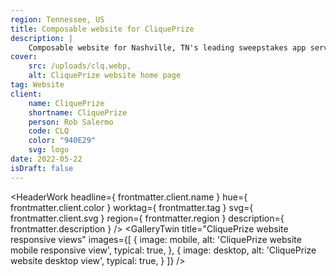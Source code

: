 ```yaml
---
region: Tennessee, US
title: Composable website for CliquePrize
description: |
    Composable website for Nashville, TN's leading sweepstakes app service, helping businesses reap the reward of a meaningful dialog with their customers.
cover:
    src: /uploads/clq.webp,
    alt: CliquePrize website home page
tag: Website
client:
    name: CliquePrize
    shortname: CliquePrize
    person: Rob Salermo
    code: CLQ
    color: "940E29"
    svg: logo
date: 2022-05-22
isDraft: false
---
```


<HeaderWork
    headline={ frontmatter.client.name }
    hue={ frontmatter.client.color }
    worktag={ frontmatter.tag }
    svg={ frontmatter.client.svg }
    region={ frontmatter.region }
    description={ frontmatter.description }
/>
<GalleryTwin
    title="CliquePrize website responsive views"
    images={[
        { image: mobile, alt: 'CliquePrize website mobile responsive view', typical: true, },
        { image: desktop, alt: 'CliquePrize website desktop view', typical: true, }
    ]}
/>
<QuoteFill
    title="Partial quote from Rob Salermo"
    quote="Outstanding work!"
/>